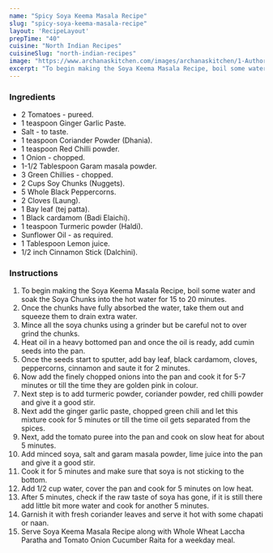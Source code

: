 ---
name: "Spicy Soya Keema Masala Recipe"
slug: "spicy-soya-keema-masala-recipe"
layout: 'RecipeLayout'
prepTime: "40"
cuisine: "North Indian Recipes"
cuisineSlug: "north-indian-recipes"
image: "https://www.archanaskitchen.com/images/archanaskitchen/1-Author/garimasgautam-gmail.com/Soya_Keema_Masala.jpg"
excerpt: "To begin making the Soya Keema Masala Recipe, boil some water and soak the Soya Chunks into the hot water for 15 to 20 minutes"
---

### Ingredients

- 2 Tomatoes - pureed.
- 1 teaspoon Ginger Garlic Paste.
- Salt - to taste.
- 1 teaspoon Coriander Powder (Dhania).
- 1 teaspoon Red Chilli powder.
- 1 Onion - chopped.
- 1-1/2 Tablespoon Garam masala powder.
- 3 Green Chillies - chopped.
- 2 Cups Soy Chunks (Nuggets).
- 5 Whole Black Peppercorns.
- 2 Cloves (Laung).
- 1 Bay leaf (tej patta).
- 1 Black cardamom (Badi Elaichi).
- 1 teaspoon Turmeric powder (Haldi).
- Sunflower Oil - as required.
- 1 Tablespoon Lemon juice.
- 1/2 inch Cinnamon Stick (Dalchini).

### Instructions

1. To begin making the Soya Keema Masala Recipe, boil some water and soak the Soya Chunks into the hot water for 15 to 20 minutes.
1. Once the chunks have fully absorbed the water, take them out and squeeze them to drain extra water.
1. Mince all the soya chunks using a grinder but be careful not to over grind the chunks.
1. Heat oil in a heavy bottomed pan and once the oil is ready, add cumin seeds into the pan.
1. Once the seeds start to sputter, add bay leaf, black cardamom, cloves, peppercorns, cinnamon and saute it for 2 minutes.
1. Now add the finely chopped onions into the pan and cook it for 5-7 minutes or till the time they are golden pink in colour.
1. Next step is to add turmeric powder, coriander powder, red chilli powder and give it a good stir.
1. Next add the ginger garlic paste, chopped green chili and let this mixture cook for 5 minutes or till the time oil gets separated from the spices.
1. Next, add the tomato puree into the pan and cook on slow heat for about 5 minutes.
1. Add minced soya, salt and garam masala powder, lime juice into the pan and give it a good stir.
1. Cook it for 5 minutes and make sure that soya is not sticking to the bottom.
1. Add 1/2 cup water, cover the pan and cook for 5 minutes on low heat.
1. After 5 minutes, check if the raw taste of soya has gone, if it is still there add little bit more water and cook for another 5 minutes.
1. Garnish it with fresh coriander leaves and serve it hot with some chapati or naan.
1. Serve Soya Keema Masala Recipe along with Whole Wheat Laccha Paratha and Tomato Onion Cucumber Raita for a weekday meal.
